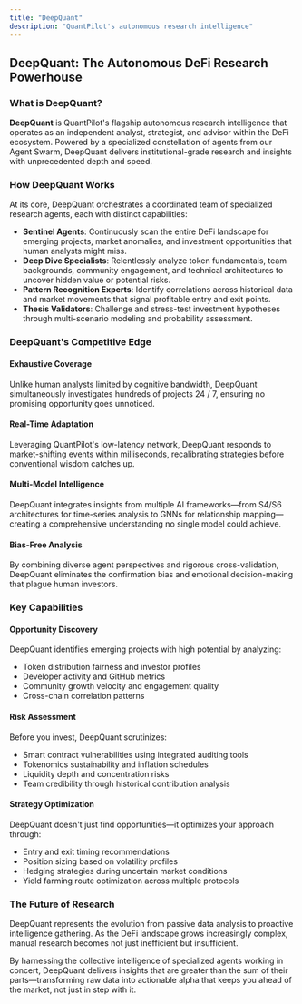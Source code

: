 ```yaml
---
title: "DeepQuant"
description: "QuantPilot's autonomous research intelligence"
---
```


## DeepQuant: The Autonomous DeFi Research Powerhouse

### What is DeepQuant?

**DeepQuant** is QuantPilot's flagship autonomous research intelligence that operates as an independent analyst, strategist, and advisor within the DeFi ecosystem. Powered by a specialized constellation of agents from our Agent Swarm, DeepQuant delivers institutional-grade research and insights with unprecedented depth and speed.

### How DeepQuant Works

At its core, DeepQuant orchestrates a coordinated team of specialized research agents, each with distinct capabilities:

- **Sentinel Agents**: Continuously scan the entire DeFi landscape for emerging projects, market anomalies, and investment opportunities that human analysts might miss.
- **Deep Dive Specialists**: Relentlessly analyze token fundamentals, team backgrounds, community engagement, and technical architectures to uncover hidden value or potential risks.
- **Pattern Recognition Experts**: Identify correlations across historical data and market movements that signal profitable entry and exit points.
- **Thesis Validators**: Challenge and stress-test investment hypotheses through multi-scenario modeling and probability assessment.

### DeepQuant's Competitive Edge

#### Exhaustive Coverage

Unlike human analysts limited by cognitive bandwidth, DeepQuant simultaneously investigates hundreds of projects 24 / 7, ensuring no promising opportunity goes unnoticed.

#### Real-Time Adaptation

Leveraging QuantPilot's low-latency network, DeepQuant responds to market-shifting events within milliseconds, recalibrating strategies before conventional wisdom catches up.

#### Multi-Model Intelligence

DeepQuant integrates insights from multiple AI frameworks—from S4/S6 architectures for time-series analysis to GNNs for relationship mapping—creating a comprehensive understanding no single model could achieve.

#### Bias-Free Analysis

By combining diverse agent perspectives and rigorous cross-validation, DeepQuant eliminates the confirmation bias and emotional decision-making that plague human investors.

### Key Capabilities

#### Opportunity Discovery

DeepQuant identifies emerging projects with high potential by analyzing:

- Token distribution fairness and investor profiles
- Developer activity and GitHub metrics
- Community growth velocity and engagement quality
- Cross-chain correlation patterns

#### Risk Assessment

Before you invest, DeepQuant scrutinizes:

- Smart contract vulnerabilities using integrated auditing tools
- Tokenomics sustainability and inflation schedules
- Liquidity depth and concentration risks
- Team credibility through historical contribution analysis

#### Strategy Optimization

DeepQuant doesn't just find opportunities—it optimizes your approach through:

- Entry and exit timing recommendations
- Position sizing based on volatility profiles
- Hedging strategies during uncertain market conditions
- Yield farming route optimization across multiple protocols

### The Future of Research

DeepQuant represents the evolution from passive data analysis to proactive intelligence gathering. As the DeFi landscape grows increasingly complex, manual research becomes not just inefficient but insufficient.

By harnessing the collective intelligence of specialized agents working in concert, DeepQuant delivers insights that are greater than the sum of their parts—transforming raw data into actionable alpha that keeps you ahead of the market, not just in step with it.